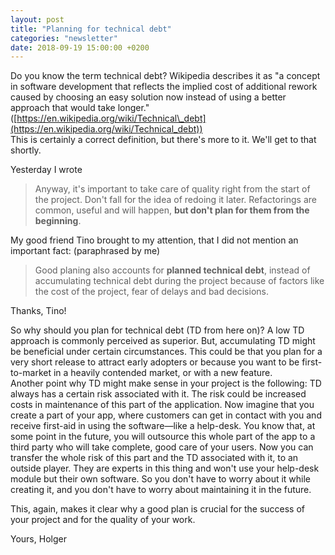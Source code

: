 ```yaml
---
layout: post
title: "Planning for technical debt"
categories: "newsletter"
date: 2018-09-19 15:00:00 +0200
---
```


Do you know the term technical debt? Wikipedia describes it as "a concept in software development that reflects the implied cost of additional rework caused by choosing an easy solution now instead of using a better approach that would take longer." ([https://en.wikipedia.org/wiki/Technical\_debt](https://en.wikipedia.org/wiki/Technical_debt))  
This is certainly a correct definition, but there's more to it. We'll get to that shortly.
<!--more-->
Yesterday I wrote
> Anyway, it's important to take care of quality right from the start of the project. Don't fall for the idea of redoing it later. Refactorings are common, useful and will happen, **but don't plan for them from the beginning**.

My good friend Tino brought to my attention, that I did not mention an important fact: (paraphrased by me)

> Good planing also accounts for **planned technical debt**, instead of accumulating technical debt during the project because of factors like the cost of the project, fear of delays and bad decisions.

Thanks, Tino!

So why should you plan for technical debt (TD from here on)? A low TD approach is commonly perceived as superior. But, accumulating TD might be beneficial under certain circumstances. This could be that you plan for a very short release to attract early adopters or because you want to be first-to-market in a heavily contended market, or with a new feature.  
Another point why TD might make sense in your project is the following: TD always has a certain risk associated with it. The risk could be increased costs in maintenance of this part of the application. Now imagine that you create a part of your app, where customers can get in contact with you and receive first-aid in using the software—like a help-desk. You know that, at some point in the future, you will outsource this whole part of the app to a third party who will take complete, good care of your users. Now you can transfer the whole risk of this part and the TD associated with it, to an outside player. They are experts in this thing and won't use your help-desk module but their own software. So you don't have to worry about it while creating it, and you don't have to worry about maintaining it in the future.

This, again, makes it clear why a good plan is crucial for the success of your project and for the quality of your work.

Yours,
Holger
